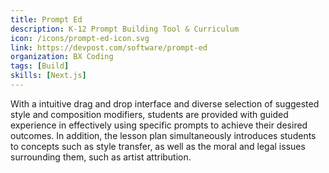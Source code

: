 ```yaml
---
title: Prompt Ed
description: K-12 Prompt Building Tool & Curriculum
icon: /icons/prompt-ed-icon.svg
link: https://devpost.com/software/prompt-ed
organization: BX Coding
tags: [Build]
skills: [Next.js]
---
```


With a intuitive drag and drop interface and diverse selection of suggested style and composition modifiers, students are provided with guided experience in effectively using specific prompts to achieve their desired outcomes. In addition, the lesson plan simultaneously introduces students to concepts such as style transfer, as well as the moral and legal issues surrounding them, such as artist attribution.
